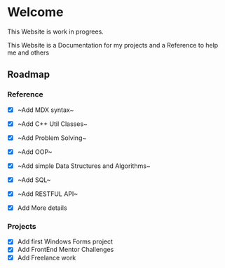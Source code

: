 # Welcome
 
 
<Callout type="info" emoji="ℹ️">
  This Website is work in progrees.
</Callout>

This Website is a Documentation for my projects and a Reference to help me and others

 
<Cards>
  <Card title="Reference" href="/reference" />
  <Card title="Projects" href="/projects" />
</Cards>

## Roadmap

### Reference

- [x] ~Add MDX syntax~
- [x] ~Add C++ Util Classes~
- [x] ~Add Problem Solving~
- [x] ~Add OOP~ 
- [x] ~Add simple Data Structures and Algorithms~
- [x] ~Add SQL~ 
- [x] ~Add RESTFUL API~ 
- [x] Add More details 


### Projects

- [x] Add first Windows Forms project
- [x] Add FrontEnd Mentor Challenges
- [x] Add Freelance work